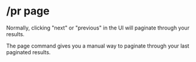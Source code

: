 
# /pr page

<Command command="page (page)" />

Normally, clicking "next" or "previous" in the UI will paginate through your results.

The page command gives you a manual way to paginate through your last paginated results.
